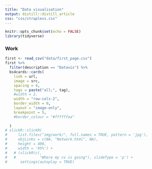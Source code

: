 ```yaml
---
title: "Data visualisation"
output: distill::distill_article
css: "css/strapless.css"
---
```

<style type="text/css">
.main-container {
  max-width: 1600px;
  margin-left: auto;
  margin-right: auto;
}
</style>

```r
knitr::opts_chunk$set(echo = FALSE)
library(tidyverse)
```

### Work
```r
first <- read_csv("data/first_page.csv")
first %>% 
  filter(description == "Datavis") %>%
  bs4cards::cards(
    link = url,
    image = src,
    spacing = 4,
    tags = paste("all;", tag),
    #width = 2,
    width = "row-cols-2",
    border_width = 0,
    layout = "image-only",
    breakpoint = 5,
    #border_colour = "#ffffffaa"
    
  )
# slickR::slickR(
#     list.files("img/work/", full.names = TRUE, pattern = 'jpg'),
#     objLinks = c(NA, "Network.html", NA),
#     height = 400,
#     width = '95%') +
#   # (slickR(c(,
#   #           "Where my cv is going"), slideType = 'p') + 
#      settings(autoplay = TRUE)
```


<!-- # ```{r} -->
<!-- slickR( -->
<!--      list.files("img/published/",full.names = TRUE, pattern = 'jpg'), -->
<!--      objLinks = c("Topic_modeling.html", "Topic_modeling.html"), -->
<!--      height = 400, -->
<!--      width = '95%') + -->
<!--  #%synch% -->
<!--    # (slickR(c("How articles are connected each other with different subjects", -->
<!--    #           "Data art of chord diagram with watercolour"), slideType = 'p') + -->
<!--       settings(arrows = FALSE, autoplay = TRUE) -->
<!-- ``` -->



<!-- # ```{r} -->
<!-- # slickR( -->
<!-- #     list.files("img/personal/",full.names = TRUE, pattern = 'jpg'), -->
<!-- #     objLinks = c("World_fertility.html", -->
<!-- #                  "Solar_consuption.html"), -->
<!-- #     height = 400, -->
<!-- #     width = '95%') %synch% -->
<!-- #   (slickR(c("World fertility rate", -->
<!-- #             "Household solar consumption in Europe"), slideType = 'p') +  -->
<!-- #      settings(arrows = FALSE, autoplay = TRUE)) -->
<!-- ``` -->

